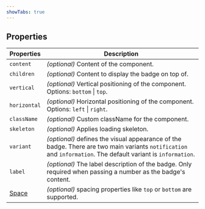 ```yaml
---
showTabs: true
---
```


## Properties

| Properties                                  | Description                                                                                                                                                  |
| ------------------------------------------- | ------------------------------------------------------------------------------------------------------------------------------------------------------------ |
| `content`                                   | _(optional)_ Content of the component.                                                                                                                       |
| `children`                                  | _(optional)_ Content to display the badge on top of.                                                                                                         |
| `vertical`                                  | _(optional)_ Vertical positioning of the component. Options: `bottom` \| `top`.                                                                              |
| `horizontal`                                | _(optional)_ Horizontal positioning of the component. Options: `left` \| `right`.                                                                            |
| `className`                                 | _(optional)_ Custom className for the component.                                                                                                             |
| `skeleton`                                  | _(optional)_ Applies loading skeleton.                                                                                                                       |
| `variant`                                   | _(optional)_ defines the visual appearance of the badge. There are two main variants `notification` and `information`. The default variant is `information`. |
| `label`                                     | _(optional)_ The label description of the badge. Only required when passing a number as the badge's content.                                                 |
| [Space](/uilib/components/space/properties) | _(optional)_ spacing properties like `top` or `bottom` are supported.                                                                                        |
